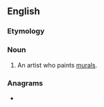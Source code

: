 ==English==

===Etymology===
{{suffix|en|mural|ist}}

===Noun===
{{en-noun}}

# An artist who paints [[mural]]s.

===Anagrams===
* {{anagrams|en|a=ailmrstu|altruism|altruïsm|traulism|ultraism}}